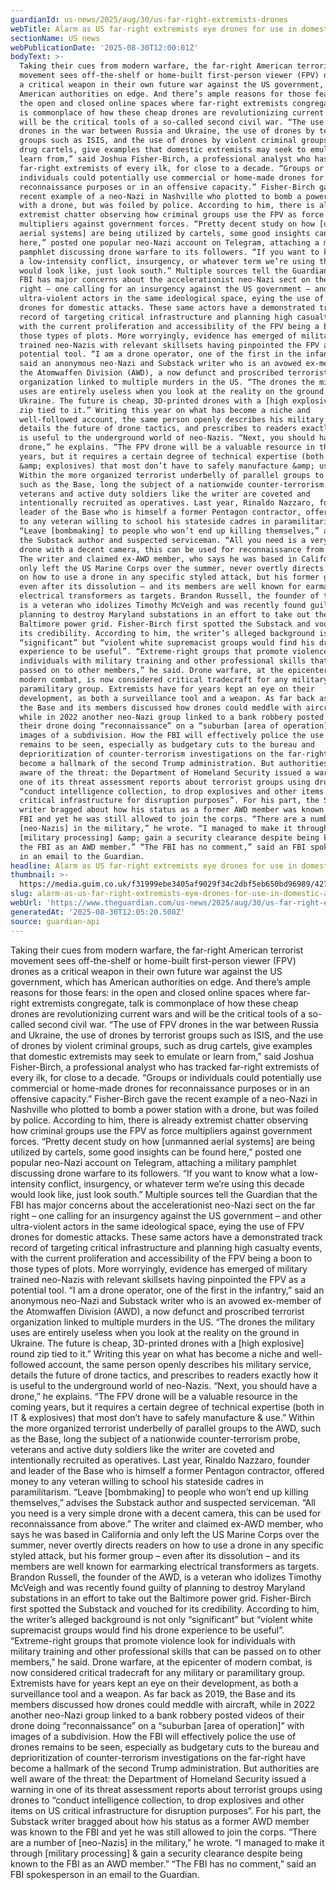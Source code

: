 ```yaml
---
guardianId: us-news/2025/aug/30/us-far-right-extremists-drones
webTitle: Alarm as US far-right extremists eye drones for use in domestic attacks
sectionName: US news
webPublicationDate: '2025-08-30T12:00:01Z'
bodyText: >-
  Taking their cues from modern warfare, the far-right American terrorist
  movement sees off-the-shelf or home-built first-person viewer (FPV) drones as
  a critical weapon in their own future war against the US government, which has
  American authorities on edge. And there’s ample reasons for those fears: in
  the open and closed online spaces where far-right extremists congregate, talk
  is commonplace of how these cheap drones are revolutionizing current wars and
  will be the critical tools of a so-called second civil war. “The use of FPV
  drones in the war between Russia and Ukraine, the use of drones by terrorist
  groups such as ISIS, and the use of drones by violent criminal groups, such as
  drug cartels, give examples that domestic extremists may seek to emulate or
  learn from,” said Joshua Fisher-Birch, a professional analyst who has tracked
  far-right extremists of every ilk, for close to a decade. “Groups or
  individuals could potentially use commercial or home-made drones for
  reconnaissance purposes or in an offensive capacity.” Fisher-Birch gave the
  recent example of a neo-Nazi in Nashville who plotted to bomb a power station
  with a drone, but was foiled by police. According to him, there is already
  extremist chatter observing how criminal groups use the FPV as force
  multipliers against government forces. “Pretty decent study on how [unmanned
  aerial systems] are being utilized by cartels, some good insights can be found
  here,” posted one popular neo-Nazi account on Telegram, attaching a military
  pamphlet discussing drone warfare to its followers. “If you want to know what
  a low-intensity conflict, insurgency, or whatever term we’re using this decade
  would look like, just look south.” Multiple sources tell the Guardian that the
  FBI has major concerns about the accelerationist neo-Nazi sect on the far
  right – one calling for an insurgency against the US government – and other
  ultra-violent actors in the same ideological space, eying the use of FPV
  drones for domestic attacks. These same actors have a demonstrated track
  record of targeting critical infrastructure and planning high casualty events,
  with the current proliferation and accessibility of the FPV being a boon to
  those types of plots. More worryingly, evidence has emerged of military
  trained neo-Nazis with relevant skillsets having pinpointed the FPV as a
  potential tool. “I am a drone operator, one of the first in the infantry,”
  said an anonymous neo-Nazi and Substack writer who is an avowed ex-member of
  the Atomwaffen Division (AWD), a now defunct and proscribed terrorist
  organization linked to multiple murders in the US. “The drones the military
  uses are entirely useless when you look at the reality on the ground in
  Ukraine. The future is cheap, 3D-printed drones with a [high explosive] round
  zip tied to it.” Writing this year on what has become a niche and
  well-followed account, the same person openly describes his military service,
  details the future of drone tactics, and prescribes to readers exactly how it
  is useful to the underground world of neo-Nazis. “Next, you should have a
  drone,” he explains. “The FPV drone will be a valuable resource in the coming
  years, but it requires a certain degree of technical expertise (both in IT
  &amp; explosives) that most don’t have to safely manufacture &amp; use.”
  Within the more organized terrorist underbelly of parallel groups to the AWD,
  such as the Base, long the subject of a nationwide counter-terrorism probe,
  veterans and active duty soldiers like the writer are coveted and
  intentionally recruited as operatives. Last year, Rinaldo Nazzaro, founder and
  leader of the Base who is himself a former Pentagon contractor, offered money
  to any veteran willing to school his stateside cadres in paramilitarism.
  “Leave [bombmaking] to people who won’t end up killing themselves,” advises
  the Substack author and suspected serviceman. “All you need is a very simple
  drone with a decent camera, this can be used for reconnaissance from above.”
  The writer and claimed ex-AWD member, who says he was based in California and
  only left the US Marine Corps over the summer, never overtly directs readers
  on how to use a drone in any specific styled attack, but his former group –
  even after its dissolution – and its members are well known for earmarking
  electrical transformers as targets. Brandon Russell, the founder of the AWD,
  is a veteran who idolizes Timothy McVeigh and was recently found guilty of
  planning to destroy Maryland substations in an effort to take out the
  Baltimore power grid. Fisher-Birch first spotted the Substack and vouched for
  its credibility. According to him, the writer’s alleged background is not only
  “significant” but “violent white supremacist groups would find his drone
  experience to be useful”. “Extreme-right groups that promote violence look for
  individuals with military training and other professional skills that can be
  passed on to other members,” he said. Drone warfare, at the epicenter of
  modern combat, is now considered critical tradecraft for any military or
  paramilitary group. Extremists have for years kept an eye on their
  development, as both a surveillance tool and a weapon. As far back as 2019,
  the Base and its members discussed how drones could meddle with aircraft,
  while in 2022 another neo-Nazi group linked to a bank robbery posted videos of
  their drone doing “reconnaissance” on a “suburban [area of operation]” with
  images of a subdivision. How the FBI will effectively police the use of drones
  remains to be seen, especially as budgetary cuts to the bureau and
  deprioritization of counter-terrorism investigations on the far-right have
  become a hallmark of the second Trump administration. But authorities are well
  aware of the threat: the Department of Homeland Security issued a warning in
  one of its threat assessment reports about terrorist groups using drones to
  “conduct intelligence collection, to drop explosives and other items on US
  critical infrastructure for disruption purposes”. For his part, the Substack
  writer bragged about how his status as a former AWD member was known to the
  FBI and yet he was still allowed to join the corps. “There are a number of
  [neo-Nazis] in the military,” he wrote. “I managed to make it through
  [military processing] &amp; gain a security clearance despite being known to
  the FBI as an AWD member.” “The FBI has no comment,” said an FBI spokesperson
  in an email to the Guardian.
headline: Alarm as US far-right extremists eye drones for use in domestic attacks
thumbnail: >-
  https://media.guim.co.uk/f31999ebe3405af9029f34c2dbf5eb650bd96989/427_0_2573_2058/500.jpg
slug: alarm-as-us-far-right-extremists-eye-drones-for-use-in-domestic-attacks
webUrl: 'https://www.theguardian.com/us-news/2025/aug/30/us-far-right-extremists-drones'
generatedAt: '2025-08-30T12:05:20.508Z'
source: guardian-api
---
```

Taking their cues from modern warfare, the far-right American terrorist movement sees off-the-shelf or home-built first-person viewer (FPV) drones as a critical weapon in their own future war against the US government, which has American authorities on edge. And there’s ample reasons for those fears: in the open and closed online spaces where far-right extremists congregate, talk is commonplace of how these cheap drones are revolutionizing current wars and will be the critical tools of a so-called second civil war. “The use of FPV drones in the war between Russia and Ukraine, the use of drones by terrorist groups such as ISIS, and the use of drones by violent criminal groups, such as drug cartels, give examples that domestic extremists may seek to emulate or learn from,” said Joshua Fisher-Birch, a professional analyst who has tracked far-right extremists of every ilk, for close to a decade. “Groups or individuals could potentially use commercial or home-made drones for reconnaissance purposes or in an offensive capacity.” Fisher-Birch gave the recent example of a neo-Nazi in Nashville who plotted to bomb a power station with a drone, but was foiled by police. According to him, there is already extremist chatter observing how criminal groups use the FPV as force multipliers against government forces. “Pretty decent study on how [unmanned aerial systems] are being utilized by cartels, some good insights can be found here,” posted one popular neo-Nazi account on Telegram, attaching a military pamphlet discussing drone warfare to its followers. “If you want to know what a low-intensity conflict, insurgency, or whatever term we’re using this decade would look like, just look south.” Multiple sources tell the Guardian that the FBI has major concerns about the accelerationist neo-Nazi sect on the far right – one calling for an insurgency against the US government – and other ultra-violent actors in the same ideological space, eying the use of FPV drones for domestic attacks. These same actors have a demonstrated track record of targeting critical infrastructure and planning high casualty events, with the current proliferation and accessibility of the FPV being a boon to those types of plots. More worryingly, evidence has emerged of military trained neo-Nazis with relevant skillsets having pinpointed the FPV as a potential tool. “I am a drone operator, one of the first in the infantry,” said an anonymous neo-Nazi and Substack writer who is an avowed ex-member of the Atomwaffen Division (AWD), a now defunct and proscribed terrorist organization linked to multiple murders in the US. “The drones the military uses are entirely useless when you look at the reality on the ground in Ukraine. The future is cheap, 3D-printed drones with a [high explosive] round zip tied to it.” Writing this year on what has become a niche and well-followed account, the same person openly describes his military service, details the future of drone tactics, and prescribes to readers exactly how it is useful to the underground world of neo-Nazis. “Next, you should have a drone,” he explains. “The FPV drone will be a valuable resource in the coming years, but it requires a certain degree of technical expertise (both in IT &amp; explosives) that most don’t have to safely manufacture &amp; use.” Within the more organized terrorist underbelly of parallel groups to the AWD, such as the Base, long the subject of a nationwide counter-terrorism probe, veterans and active duty soldiers like the writer are coveted and intentionally recruited as operatives. Last year, Rinaldo Nazzaro, founder and leader of the Base who is himself a former Pentagon contractor, offered money to any veteran willing to school his stateside cadres in paramilitarism. “Leave [bombmaking] to people who won’t end up killing themselves,” advises the Substack author and suspected serviceman. “All you need is a very simple drone with a decent camera, this can be used for reconnaissance from above.” The writer and claimed ex-AWD member, who says he was based in California and only left the US Marine Corps over the summer, never overtly directs readers on how to use a drone in any specific styled attack, but his former group – even after its dissolution – and its members are well known for earmarking electrical transformers as targets. Brandon Russell, the founder of the AWD, is a veteran who idolizes Timothy McVeigh and was recently found guilty of planning to destroy Maryland substations in an effort to take out the Baltimore power grid. Fisher-Birch first spotted the Substack and vouched for its credibility. According to him, the writer’s alleged background is not only “significant” but “violent white supremacist groups would find his drone experience to be useful”. “Extreme-right groups that promote violence look for individuals with military training and other professional skills that can be passed on to other members,” he said. Drone warfare, at the epicenter of modern combat, is now considered critical tradecraft for any military or paramilitary group. Extremists have for years kept an eye on their development, as both a surveillance tool and a weapon. As far back as 2019, the Base and its members discussed how drones could meddle with aircraft, while in 2022 another neo-Nazi group linked to a bank robbery posted videos of their drone doing “reconnaissance” on a “suburban [area of operation]” with images of a subdivision. How the FBI will effectively police the use of drones remains to be seen, especially as budgetary cuts to the bureau and deprioritization of counter-terrorism investigations on the far-right have become a hallmark of the second Trump administration. But authorities are well aware of the threat: the Department of Homeland Security issued a warning in one of its threat assessment reports about terrorist groups using drones to “conduct intelligence collection, to drop explosives and other items on US critical infrastructure for disruption purposes”. For his part, the Substack writer bragged about how his status as a former AWD member was known to the FBI and yet he was still allowed to join the corps. “There are a number of [neo-Nazis] in the military,” he wrote. “I managed to make it through [military processing] &amp; gain a security clearance despite being known to the FBI as an AWD member.” “The FBI has no comment,” said an FBI spokesperson in an email to the Guardian.
